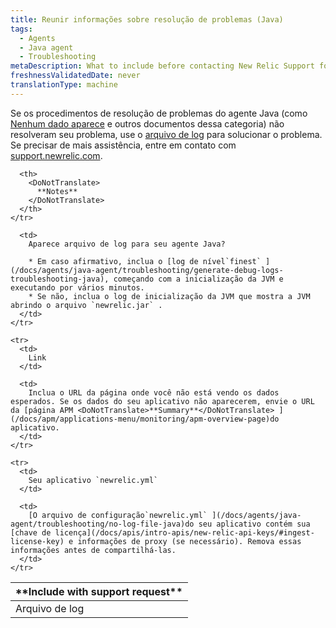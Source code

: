 ```yaml
---
title: Reunir informações sobre resolução de problemas (Java)
tags:
  - Agents
  - Java agent
  - Troubleshooting
metaDescription: What to include before contacting New Relic Support for help with your Java agent.
freshnessValidatedDate: never
translationType: machine
---
```


Se os procedimentos de resolução de problemas do agente Java (como [Nenhum dado aparece](/docs/apm/agents/java-agent/troubleshooting/no-data-appears-java) e outros documentos dessa categoria) não resolveram seu problema, use o [arquivo de log](#logfiles) para solucionar o problema. Se precisar de mais assistência, entre em contato com [support.newrelic.com](https://support.newrelic.com).

<table>
  <thead>
    <tr>
      <th width={200}>
        <DoNotTranslate>
          **Include with support request**
        </DoNotTranslate>
      </th>

      <th>
        <DoNotTranslate>
          **Notes**
        </DoNotTranslate>
      </th>
    </tr>
  </thead>

  <tbody>
    <tr id="logfiles">
      <td>
        Arquivo de log
      </td>

      <td>
        Aparece arquivo de log para seu agente Java?

        * Em caso afirmativo, inclua o [log de nível`finest` ](/docs/agents/java-agent/troubleshooting/generate-debug-logs-troubleshooting-java), começando com a inicialização da JVM e executando por vários minutos.
        * Se não, inclua o log de inicialização da JVM que mostra a JVM abrindo o arquivo `newrelic.jar` .
      </td>
    </tr>

    <tr>
      <td>
        Link
      </td>

      <td>
        Inclua o URL da página onde você não está vendo os dados esperados. Se os dados do seu aplicativo não aparecerem, envie o URL da [página APM <DoNotTranslate>**Summary**</DoNotTranslate> ](/docs/apm/applications-menu/monitoring/apm-overview-page)do aplicativo.
      </td>
    </tr>

    <tr>
      <td>
        Seu aplicativo `newrelic.yml`
      </td>

      <td>
        [O arquivo de configuração`newrelic.yml` ](/docs/agents/java-agent/troubleshooting/no-log-file-java)do seu aplicativo contém sua [chave de licença](/docs/apis/intro-apis/new-relic-api-keys/#ingest-license-key) e informações de proxy (se necessário). Remova essas informações antes de compartilhá-las.
      </td>
    </tr>
  </tbody>
</table>